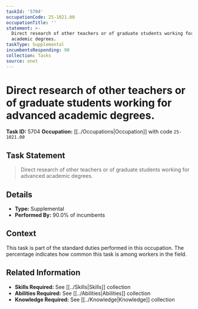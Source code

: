 ```yaml
---
taskId: '5704'
occupationCode: 25-1021.00
occupationTitle: ''
statement: >-
  Direct research of other teachers or of graduate students working for advanced
  academic degrees.
taskType: Supplemental
incumbentsResponding: 90
collection: Tasks
source: onet
---
```

# Direct research of other teachers or of graduate students working for advanced academic degrees.

**Task ID:** 5704
**Occupation:** [[../Occupations|Occupation]] with code `25-1021.00`

## Task Statement

> Direct research of other teachers or of graduate students working for advanced academic degrees.

## Details

- **Type:** Supplemental
- **Performed By:** 90.0% of incumbents

## Context

This task is part of the standard duties performed in this occupation. The percentage indicates how common this task is among workers in the field.

## Related Information

- **Skills Required:** See [[../Skills|Skills]] collection
- **Abilities Required:** See [[../Abilities|Abilities]] collection
- **Knowledge Required:** See [[../Knowledge|Knowledge]] collection
